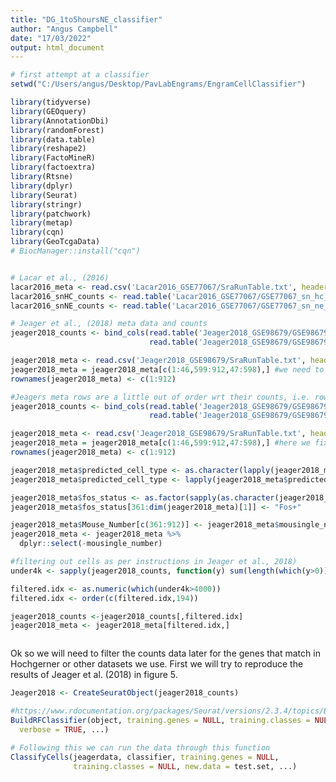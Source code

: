 ---
title: "DG_1to5hoursNE_classifier"
author: "Angus Campbell"
date: "17/03/2022"
output: html_document
---



```{r}
# first attempt at a classifier
setwd("C:/Users/angus/Desktop/PavLabEngrams/EngramCellClassifier")

library(tidyverse)
library(GEOquery)
library(AnnotationDbi)
library(randomForest)
library(data.table)
library(reshape2)
library(FactoMineR)
library(factoextra)
library(Rtsne)
library(dplyr)
library(Seurat)
library(stringr)
library(patchwork)
library(metap)
library(cqn)
library(GeoTcgaData)
# BiocManager::install("cqn")



```


```{r}
# Lacar et al., (2016)
lacar2016_meta <- read.csv('Lacar2016_GSE77067/SraRunTable.txt', header = TRUE)
lacar2016_snHC_counts <- read.table('Lacar2016_GSE77067/GSE77067_sn_hc_counts.txt.gz')
lacar2016_snNE_counts <- read.table('Lacar2016_GSE77067/GSE77067_sn_ne_counts.txt.gz')
```


```{r}
# Jeager et al., (2018) meta data and counts
jeager2018_counts <- bind_cols(read.table('Jeager2018_GSE98679/GSE98679_count.txt.gz', header = TRUE, check.names = FALSE),
                               read.table('Jeager2018_GSE98679/GSE98679_v2_GSM3308862-GSM3309413_count.txt.gz', header = TRUE, check.names = FALSE))

jeager2018_meta <- read.csv('Jeager2018_GSE98679/SraRunTable.txt', header = TRUE)
jeager2018_meta = jeager2018_meta[c(1:46,599:912,47:598),] #we need to fix Jeager's files up a bit
rownames(jeager2018_meta) <- c(1:912)

```

```{r}
#Jeagers meta rows are a little out of order wrt their counts, i.e. rows do no correspond to cells order we fix that in a bit
jeager2018_counts <- bind_cols(read.table('Jeager2018_GSE98679/GSE98679_count.txt.gz', header = TRUE, check.names = FALSE),
                               read.table('Jeager2018_GSE98679/GSE98679_v2_GSM3308862-GSM3309413_count.txt.gz', header = TRUE, check.names = FALSE))

jeager2018_meta <- read.csv('Jeager2018_GSE98679/SraRunTable.txt', header = TRUE)
jeager2018_meta = jeager2018_meta[c(1:46,599:912,47:598),] #here we fix the order
rownames(jeager2018_meta) <- c(1:912)

jeager2018_meta$predicted_cell_type <- as.character(lapply(jeager2018_meta$predicted_cell_type, function(x) if (x=="") {"DG"} else {x}))
jeager2018_meta$predicted_cell_type <- lapply(jeager2018_meta$predicted_cell_type, function(x) if (x=="") {"DG"} else {x})

jeager2018_meta$fos_status <- as.factor(sapply(as.character(jeager2018_meta$source_name), function(y) if (grepl("_F_", y, fixed=TRUE)) "Fos+" else "Fos-"  ))
jeager2018_meta$fos_status[361:dim(jeager2018_meta)[1]] <- "Fos+"

jeager2018_meta$Mouse_Number[c(361:912)] <- jeager2018_meta$mousingle_number[c(361:912)]
jeager2018_meta <- jeager2018_meta %>% 
  dplyr::select(-mousingle_number)

#filtering out cells as per instructions in Jeager et al., 2018)
under4k <- sapply(jeager2018_counts, function(y) sum(length(which(y>0))))

filtered.idx <- as.numeric(which(under4k>4000))
filtered.idx <- order(c(filtered.idx,194))

jeager2018_counts <-jeager2018_counts[,filtered.idx]
jeager2018_meta <- jeager2018_meta[filtered.idx,]



```

Ok so we will need to filter the counts data later for the genes that match in Hochgerner or other datasets we use.
First we will try to reproduce the results of Jeager et al. (2018) in figure 5.


```{r}
Jeager2018 <- CreateSeuratObject(jeager2018_counts)

#https://www.rdocumentation.org/packages/Seurat/versions/2.3.4/topics/BuildRFClassifier
BuildRFClassifier(object, training.genes = NULL, training.classes = NULL,
  verbose = TRUE, ...)

# Following this we can run the data through this function
ClassifyCells(jeagerdata, classifier, training.genes = NULL,
              training.classes = NULL, new.data = test.set, ...)

```


